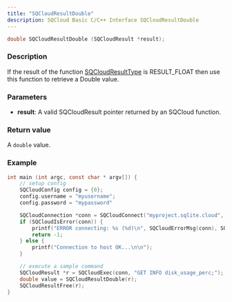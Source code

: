 ```yaml
---
title: "SQCloudResultDouble"
description: SQCloud Basic C/C++ Interface SQCloudResultDouble
---
```


```c
double SQCloudResultDouble (SQCloudResult *result);
```

### Description
If the result of the function [SQCloudResultType](/docs/sdk/c/sqcloudresulttype) is RESULT_FLOAT then use this function to retrieve a Double value.

### Parameters
* **result**: A valid SQCloudResult pointer returned by an SQCloud function.

### Return value
A `double` value.

### Example
```c
int main (int argc, const char * argv[]) {
    // setup config
    SQCloudConfig config = {0};
    config.username = "myusername";
    config.password = "mypassword"

    SQCloudConnection *conn = SQCloudConnect("myproject.sqlite.cloud", SQCLOUD_DEFAULT_PORT, &config);
    if (SQCloudIsError(conn)) {
        printf("ERROR connecting: %s (%d)\n", SQCloudErrorMsg(conn), SQCloudErrorCode(conn));
        return -1;
    } else {
        printf("Connection to host OK...\n\n");
    }

    // execute a sample command
    SQCloudResult *r = SQCloudExec(conn, "GET INFO disk_usage_perc;");
    double value = SQCloudResultDouble(r);
    SQCloudResultFree(r);
}
```